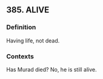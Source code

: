 ## 385. ALIVE
### Definition
Having life, not dead.

### Contexts
Has Murad died? No, he is still alive.

